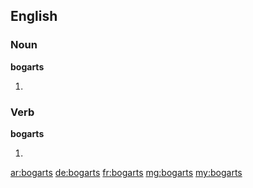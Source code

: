 ==English==

===Noun===
'''bogarts'''

# {{plural of|bogart}}

===Verb===
'''bogarts'''

# {{third-person singular of|bogart}}

[[ar:bogarts]]
[[de:bogarts]]
[[fr:bogarts]]
[[mg:bogarts]]
[[my:bogarts]]